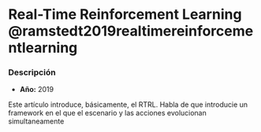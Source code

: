 # Real-Time Reinforcement Learning @ramstedt2019realtimereinforcementlearning


### Descripción
- **Año:** 2019

Este artículo introduce, básicamente, el RTRL. Habla de que introducie un framework en el que el escenario y las acciones evolucionan simultaneamente

